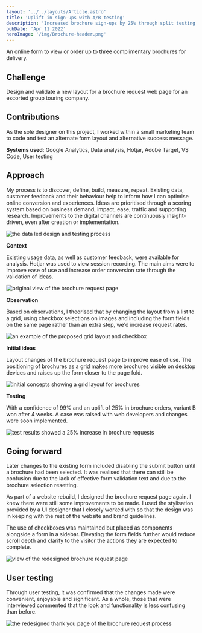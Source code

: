 ```yaml
---
layout: '../../layouts/Article.astro'
title: 'Uplift in sign-ups with A/B testing'
description: 'Increased brochure sign-ups by 25% through split testing and user-centered design updates on a brochure request web page'
pubDate: 'Apr 11 2022'
heroImage: '/img/Brochure-header.png'
---
```



An online form to view or order up to three complimentary brochures for delivery.

## Challenge
Design and validate a new layout for a brochure request web page for an escorted group touring company.

## Contributions
As the sole designer on this project, I worked within a small marketing team to code and test an alternate form layout and alternative success message.

__Systems used__: Google Analytics, Data analysis, Hotjar, Adobe Target, VS Code, User testing

## Approach
My process is to discover, define, build, measure, repeat. Existing data, customer feedback and their behaviour help to inform how I can optimise online conversion and experiences. Ideas are prioritised through a scoring system based on business demand, impact, ease, traffic and supporting research. Improvements to the digital channels are continuously insight-driven, even after creation or implementation.

<Image src="/img/Brochure-process.png" alt="the data led design and testing process" width={920} height={350} />

**Context**

Existing usage data, as well as customer feedback, were available for analysis. Hotjar was used to view session recording. The main aims were to improve ease of use and increase order conversion rate through the validation of ideas.

<Image src="/img/Brochure-context.png" alt="original view of the brochure request page" width={450} height={350} />

**Observation**

Based on observations, I theorised that by changing the layout from a list to a grid, using checkbox selections on images and including the form fields on the same page rather than an extra step, we'd increase request rates.

<Image src="/img/Brochure-observation.png" alt="an example of the proposed grid layout and checkbox" width={450} height={350} />

**Initial ideas**

Layout changes of the brochure request page to improve ease of use. The positioning of brochures as a grid makes more brochures visible on desktop devices and raises up the form closer to the page fold.

<Image src="/img/Brochure-initial-ideas.png" alt="initial concepts showing a grid layout for brochures" width={450} height={350} />

**Testing**

With a confidence of 99% and an uplift of 25% in brochure orders, variant B won after 4 weeks. A case was raised with web developers and changes were soon implemented.

<Image src="/img/Brochure-testing.png" alt="test results showed a 25% increase in brochure requests" width={450} height={350} />

## Going forward
Later changes to the existing form included disabling the submit button until a brochure had been selected. It was realised that there can still be confusion due to the lack of effective form validation text and due to the brochure selection resetting.

As part of a website rebuild, I designed the brochure request page again. I knew there were still some improvements to be made. I used the stylisation provided by a UI designer that I closely worked with so that the design was in keeping with the rest of the website and brand guidelines.

The use of checkboxes was maintained but placed as components alongside a form in a sidebar. Elevating the form fields further would reduce scroll depth and clarify to the visitor the actions they are expected to complete.

<Image src="/img/Brochure-results.png" alt="view of the redesigned brochure request page" width={920} height={350} />

## User testing
Through user testing, it was confirmed that the changes made were convenient, enjoyable and significant. As a whole, those that were interviewed commented that the look and functionality is less confusing than before.

<Image src="/img/Brochure-results-2.png" alt="the redesigned thank you page of the brochure request process" width={920} height={350} />